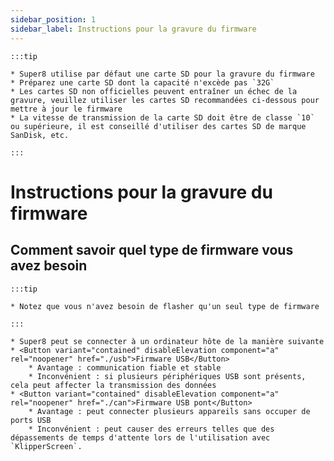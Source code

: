 ```yaml
---
sidebar_position: 1
sidebar_label: Instructions pour la gravure du firmware
---
```


    :::tip

    * Super8 utilise par défaut une carte SD pour la gravure du firmware
    * Préparez une carte SD dont la capacité n'excède pas `32G`
    * Les cartes SD non officielles peuvent entraîner un échec de la gravure, veuillez utiliser les cartes SD recommandées ci-dessous pour mettre à jour le firmware
    * La vitesse de transmission de la carte SD doit être de classe `10` ou supérieure, il est conseillé d'utiliser des cartes SD de marque SanDisk, etc.

    :::

# Instructions pour la gravure du firmware


## Comment savoir quel type de firmware vous avez besoin

    :::tip

    * Notez que vous n'avez besoin de flasher qu'un seul type de firmware

    :::
    
    * Super8 peut se connecter à un ordinateur hôte de la manière suivante
    * <Button variant="contained" disableElevation component="a" rel="noopener" href="./usb">Firmware USB</Button>
        * Avantage : communication fiable et stable
        * Inconvénient : si plusieurs périphériques USB sont présents, cela peut affecter la transmission des données
    * <Button variant="contained" disableElevation component="a" rel="noopener" href="./can">Firmware USB pont</Button>
        * Avantage : peut connecter plusieurs appareils sans occuper de ports USB
        * Inconvénient : peut causer des erreurs telles que des dépassements de temps d'attente lors de l'utilisation avec `KlipperScreen`.
